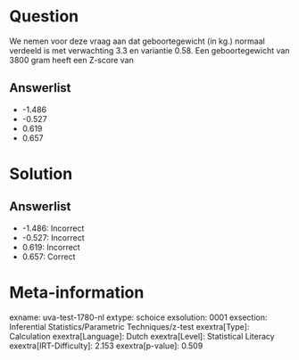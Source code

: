 Question
========

We nemen voor deze vraag aan dat geboortegewicht (in kg.) normaal
verdeeld is met verwachting 3.3 en variantie 0.58. Een geboortegewicht
van 3800 gram heeft een Z-score van

Answerlist
----------

* -1.486
* -0.527
* 0.619
* 0.657

Solution
========

Answerlist
----------

* -1.486: Incorrect
* -0.527: Incorrect
* 0.619: Incorrect
* 0.657: Correct

Meta-information
================
exname: uva-test-1780-nl
extype: schoice
exsolution: 0001
exsection: Inferential Statistics/Parametric Techniques/z-test
exextra[Type]: Calculation
exextra[Language]: Dutch
exextra[Level]: Statistical Literacy
exextra[IRT-Difficulty]: 2.153
exextra[p-value]: 0.509
